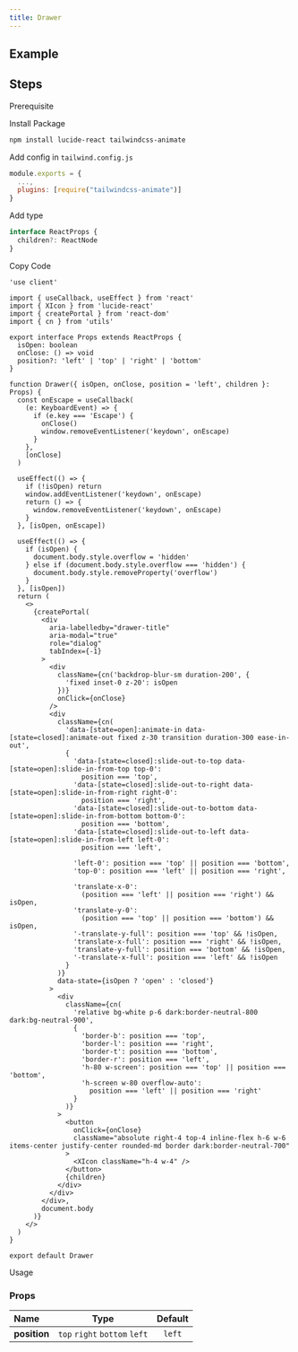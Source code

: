 ```yaml
---
title: Drawer
---
```


## Example

<Storybook url="https://workshop.kidow.me/?path=/docs/components-drawer-v1--docs" />

## Steps

<Steps>

<Step>Prerequisite</Step>

<Blocks>
  <LinkBlock icon="utils" name="cn" slug="/utils/cn" />
</Blocks>

<Step>Install Package</Step>

```bash
npm install lucide-react tailwindcss-animate
```

<Step>Add config in `tailwind.config.js`</Step>

```js title="tailwind.config.js"
module.exports = {
  ...,
  plugins: [require("tailwindcss-animate")]
}
```

<Step>Add type</Step>

```ts title="types/index.d.ts"
interface ReactProps {
  children?: ReactNode
}
```

<Step>Copy Code</Step>

```tsx title="containers/drawer/index.tsx"
'use client'

import { useCallback, useEffect } from 'react'
import { XIcon } from 'lucide-react'
import { createPortal } from 'react-dom'
import { cn } from 'utils'

export interface Props extends ReactProps {
  isOpen: boolean
  onClose: () => void
  position?: 'left' | 'top' | 'right' | 'bottom'
}

function Drawer({ isOpen, onClose, position = 'left', children }: Props) {
  const onEscape = useCallback(
    (e: KeyboardEvent) => {
      if (e.key === 'Escape') {
        onClose()
        window.removeEventListener('keydown', onEscape)
      }
    },
    [onClose]
  )

  useEffect(() => {
    if (!isOpen) return
    window.addEventListener('keydown', onEscape)
    return () => {
      window.removeEventListener('keydown', onEscape)
    }
  }, [isOpen, onEscape])

  useEffect(() => {
    if (isOpen) {
      document.body.style.overflow = 'hidden'
    } else if (document.body.style.overflow === 'hidden') {
      document.body.style.removeProperty('overflow')
    }
  }, [isOpen])
  return (
    <>
      {createPortal(
        <div
          aria-labelledby="drawer-title"
          aria-modal="true"
          role="dialog"
          tabIndex={-1}
        >
          <div
            className={cn('backdrop-blur-sm duration-200', {
              'fixed inset-0 z-20': isOpen
            })}
            onClick={onClose}
          />
          <div
            className={cn(
              'data-[state=open]:animate-in data-[state=closed]:animate-out fixed z-30 transition duration-300 ease-in-out',
              {
                'data-[state=closed]:slide-out-to-top data-[state=open]:slide-in-from-top top-0':
                  position === 'top',
                'data-[state=closed]:slide-out-to-right data-[state=open]:slide-in-from-right right-0':
                  position === 'right',
                'data-[state=closed]:slide-out-to-bottom data-[state=open]:slide-in-from-bottom bottom-0':
                  position === 'bottom',
                'data-[state=closed]:slide-out-to-left data-[state=open]:slide-in-from-left left-0':
                  position === 'left',

                'left-0': position === 'top' || position === 'bottom',
                'top-0': position === 'left' || position === 'right',

                'translate-x-0':
                  (position === 'left' || position === 'right') && isOpen,
                'translate-y-0':
                  (position === 'top' || position === 'bottom') && isOpen,
                '-translate-y-full': position === 'top' && !isOpen,
                'translate-x-full': position === 'right' && !isOpen,
                'translate-y-full': position === 'bottom' && !isOpen,
                '-translate-x-full': position === 'left' && !isOpen
              }
            )}
            data-state={isOpen ? 'open' : 'closed'}
          >
            <div
              className={cn(
                'relative bg-white p-6 dark:border-neutral-800 dark:bg-neutral-900',
                {
                  'border-b': position === 'top',
                  'border-l': position === 'right',
                  'border-t': position === 'bottom',
                  'border-r': position === 'left',
                  'h-80 w-screen': position === 'top' || position === 'bottom',
                  'h-screen w-80 overflow-auto':
                    position === 'left' || position === 'right'
                }
              )}
            >
              <button
                onClick={onClose}
                className="absolute right-4 top-4 inline-flex h-6 w-6 items-center justify-center rounded-md border dark:border-neutral-700"
              >
                <XIcon className="h-4 w-4" />
              </button>
              {children}
            </div>
          </div>
        </div>,
        document.body
      )}
    </>
  )
}

export default Drawer
```

<Step>Usage</Step>

</Steps>

### Props

| Name         |             Type              | Default |
| :----------- | :---------------------------: | :-----: |
| **position** | `top` `right` `bottom` `left` | `left`  |
